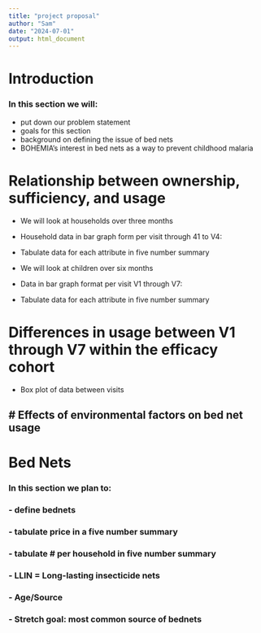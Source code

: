 ```yaml
---
title: "project proposal"
author: "Sam"
date: "2024-07-01"
output: html_document
---
```

# Introduction
### In this section we will:
- put down our problem statement 
- goals for this section 
- background on defining the issue of bed nets 
- BOHEMIA's interest in bed nets as a way to prevent childhood malaria 

# Relationship between ownership, sufficiency, and usage
- We will look at households over three months
- Household data in bar graph form per visit through 41 to V4:
- Tabulate data for each attribute in five number summary 

- We will look at children over six months
- Data in bar graph format per visit V1 through V7:
- Tabulate data for each attribute in five number summary 

# Differences in usage between V1 through V7 within the efficacy cohort
- Box plot of data between visits

# Effects of environmental factors on bed net usage
-


# Bed Nets
### In this section we plan to:
### -  define bednets 
### - tabulate price in a five number summary 
### - tabulate # per household in five number summary 
### - LLIN = Long-lasting insecticide nets 
### - Age/Source
### - Stretch goal: most common source of bednets 

